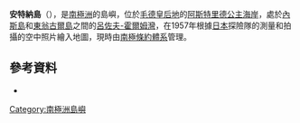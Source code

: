 {{Coord|69|0|S|39|35|E|display=title}}

'''安特納島'''（{{lang-en|Antenna Island}}），是[[南極洲|南極洲]]的島嶼，位於[[毛德皇后地|毛德皇后地]]的[[阿斯特里德公主海岸|阿斯特里德公主海岸]]，處於[[內斯島|內斯島]]和[[東翁古爾島|東翁古爾島]]之間的[[呂佐夫-霍爾姆灣|呂佐夫-霍爾姆灣]]，在1957年根據[[日本|日本]]探險隊的測量和拍攝的空中照片繪入地圖，現時由[[南極條約體系|南極條約體系]]管理。

==參考資料==
* {{usgs-gazetteer|id=501}}

{{Antarctica-geo-stub}}
[[Category:南極洲島嶼|Category:南極洲島嶼]]